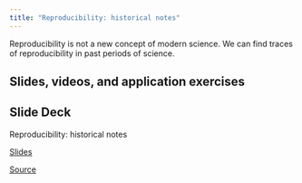 ---
title: "Reproducibility: historical notes"
---


Reproducibility is not a new concept of modern science. We can find traces of reproducibility in past periods of science.  

## Slides, videos, and application exercises


::: {.callout-tip icon=false}

## **Slide Deck** 

Reproducibility: historical notes

::: slides
[Slides](01-historical-notes-slides.qmd)
:::

::: source
[Source](https://github.com/cgranell/rrp/tree/main/materials/01-historical-notes-slides.qmd)
:::

:::
